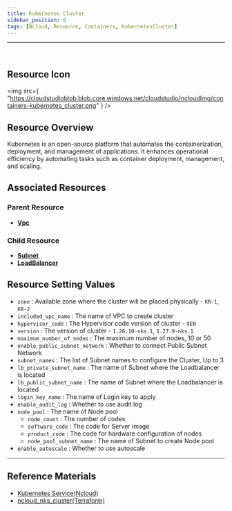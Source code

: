 ```yaml
---
title: Kubernetes Cluster
sidebar_position: 0
tags: [Ncloud, Resource, Containers, KubernetesCluster]
---
```


<hr />
<br />

## Resource Icon

<img
    src={
        "https://cloudstudioblob.blob.core.windows.net/cloudstudio/ncloudImg/containers-kubernetes_cluster.png"
    }
/>

## Resource Overview

Kubernetes is an open-source platform that automates the containerization, deployment, and management of applications. It enhances operational efficiency by automating tasks such as container deployment, management, and scaling.

## Associated Resources

### Parent Resource

-   [**Vpc**](https://docs.cstudio.app/en/docs/resource/ncloud/Networking/Vpc)

### Child Resource

-   [**Subnet**](https://docs.cstudio.app/en/docs/resource/ncloud/Networking/Subnet)
-   [**LoadBalancer**](https://docs.cstudio.app/en/docs/resource/ncloud/Networking/LoadBalancer)

## Resource Setting Values

-   `zone` : Available zone where the cluster will be placed physically - `KR-1`, `KR-2`
-   `included_vpc_name` : The name of VPC to create cluster
-   `hypervisor_code` : The Hypervisor code version of cluster - `XEN`
-   `version` : The version of cluster - `1.26.10-nks.1`, `1.27.9-nks.1`
-   `maximum_number_of_nodes` : The maximum number of nodes, 10 or 50
-   `enable_public_subnet_network` : Whether to connect Public Subnet Network
-   `subnet_names` : The list of Subnet names to configure the Cluster, Up to 3
-   `lb_private_subnet_name` : The name of Subnet where the Loadbalancer is located 
-   `lb_public_subnet_name` : The name of Subnet where the Loadbalancer is located 
-   `login_key_name` : The name of Login key to apply
-   `enable_audit_log` : Whether to use audit log
-   `node_pool` : The name of Node pool
    -   `node_count` : The number of codes
    -   `software_code` : The code for Server image
    -   `product_code` : The code for hardware configuration of nodes
    -   `node_pool_subnet_name` : The name of Subnet to create Node pool
-   `enable_autoscale` : Whether to use autoscale

---

## Reference Materials

-   [Kubernetes Service(Ncloud)](https://www.ncloud.com/product/containers/kubernetes)
-   [ncloud_nks_cluster(Terraform)](https://registry.terraform.io/providers/NaverCloudPlatform/ncloud/latest/docs/resources/nks_cluster)
